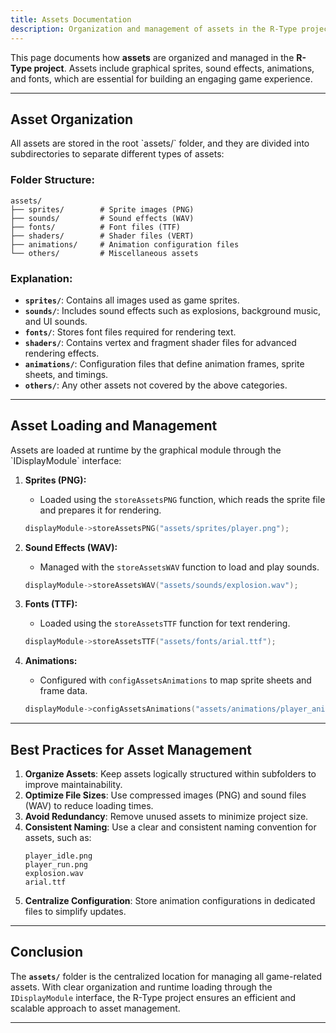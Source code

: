 ```yaml
---
title: Assets Documentation
description: Organization and management of assets in the R-Type project.
---
```


This page documents how **assets** are organized and managed in the **R-Type project**. Assets include graphical sprites, sound effects, animations, and fonts, which are essential for building an engaging game experience.

---

<AccordionGroup>

## Asset Organization

<Accordion title="Folder Structure">
All assets are stored in the root `assets/` folder, and they are divided into subdirectories to separate different types of assets:

### Folder Structure:
```plaintext
assets/
├── sprites/        # Sprite images (PNG)
├── sounds/         # Sound effects (WAV)
├── fonts/          # Font files (TTF)
├── shaders/        # Shader files (VERT)
├── animations/     # Animation configuration files
└── others/         # Miscellaneous assets
```
### Explanation:
- **`sprites/`**: Contains all images used as game sprites.
- **`sounds/`**: Includes sound effects such as explosions, background music, and UI sounds.
- **`fonts/`**: Stores font files required for rendering text.
- **`shaders/`**: Contains vertex and fragment shader files for advanced rendering effects.
- **`animations/`**: Configuration files that define animation frames, sprite sheets, and timings.
- **`others/`**: Any other assets not covered by the above categories.
</Accordion>

</AccordionGroup>

---

<AccordionGroup>

## Asset Loading and Management

<Accordion title="How Assets Are Loaded">
Assets are loaded at runtime by the graphical module through the `IDisplayModule` interface:

1. **Sprites (PNG):**
   - Loaded using the `storeAssetsPNG` function, which reads the sprite file and prepares it for rendering.
   ```cpp
   displayModule->storeAssetsPNG("assets/sprites/player.png");
   ```

2. **Sound Effects (WAV):**
   - Managed with the `storeAssetsWAV` function to load and play sounds.
   ```cpp
   displayModule->storeAssetsWAV("assets/sounds/explosion.wav");
   ```

3. **Fonts (TTF):**
   - Loaded using the `storeAssetsTTF` function for text rendering.
   ```cpp
   displayModule->storeAssetsTTF("assets/fonts/arial.ttf");
   ```

4. **Animations:**
   - Configured with `configAssetsAnimations` to map sprite sheets and frame data.
   ```cpp
   displayModule->configAssetsAnimations("assets/animations/player_animation.cfg");
   ```
</Accordion>

</AccordionGroup>

---

## Best Practices for Asset Management

1. **Organize Assets**: Keep assets logically structured within subfolders to improve maintainability.
2. **Optimize File Sizes**: Use compressed images (PNG) and sound files (WAV) to reduce loading times.
3. **Avoid Redundancy**: Remove unused assets to minimize project size.
4. **Consistent Naming**: Use a clear and consistent naming convention for assets, such as:
   ```plaintext
   player_idle.png
   player_run.png
   explosion.wav
   arial.ttf
   ```
5. **Centralize Configuration**: Store animation configurations in dedicated files to simplify updates.

---

## Conclusion

The **`assets/`** folder is the centralized location for managing all game-related assets. With clear organization and runtime loading through the `IDisplayModule` interface, the R-Type project ensures an efficient and scalable approach to asset management.

---

